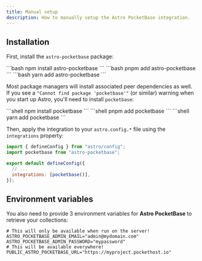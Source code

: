 ```yaml
---
title: Manual setup
description: How to manually setup the Astro PocketBase integration.
---
```



## Installation

First, install the `astro-pocketbase` package:

<Tabs>
  <TabItem label="npm">
    ```bash
    npm install astro-pocketbase
    ```
  </TabItem>
  <TabItem label="pnpm">
    ```bash
    pnpm add astro-pocketbase
    ```
  </TabItem>
  <TabItem label="yarn">
    ```bash
    yarn add astro-pocketbase
    ```
  </TabItem>
</Tabs>

Most package managers will install associated peer dependencies as well. If you see a `"Cannot find package 'pocketbase'"` (or similar) 
warning when you start up Astro, you'll need to install `pocketbase`:

<Tabs>
  <TabItem label="npm">
    ```shell
    npm install pocketbase
    ```
  </TabItem>
  <TabItem label="pnpm">
    ```shell
    pnpm add pocketbase
    ```
  </TabItem>
  <TabItem label="yarn">
    ```shell
    yarn add pocketbase
    ```
  </TabItem>
</Tabs>

Then, apply the integration to your `astro.config.*` file using the `integrations` property:

```js ins="pocketbase()" ins={2} title="astro.config.mjs"
import { defineConfig } from "astro/config";
import pocketbase from "astro-pocketbase";

export default defineConfig({
  // ...
  integrations: [pocketbase()],
});
```

## Environment variables

You also need to provide 3 environment variables for **Astro PocketBase** to retrieve your collections:

```shell
# This will only be available when run on the server!
ASTRO_POCKETBASE_ADMIN_EMAIL="admin@mydomain.com"
ASTRO_POCKETBASE_ADMIN_PASSWORD="mypassword"
# This will be available everywhere!
PUBLIC_ASTRO_POCKETBASE_URL="https://myproject.pockethost.io"
```